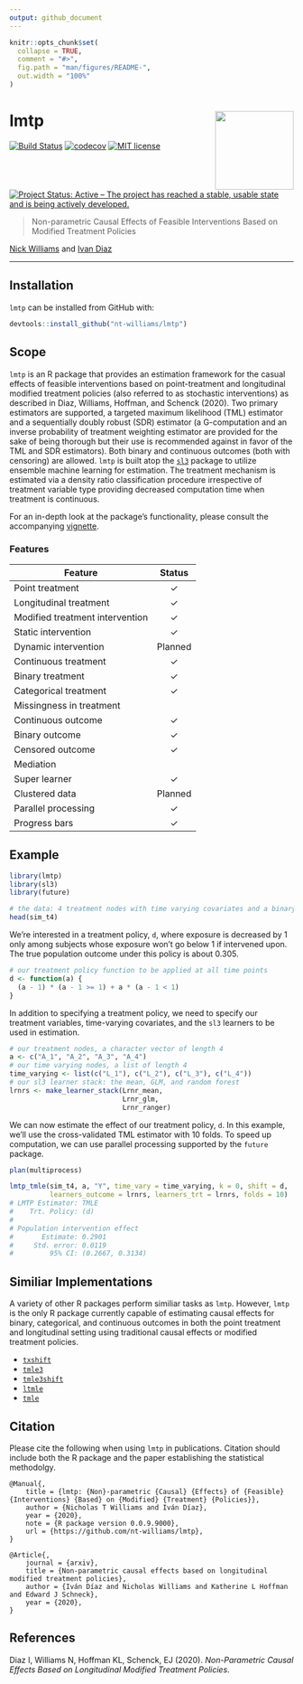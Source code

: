 ```yaml
---
output: github_document
---
```


<!-- README.md is generated from README.Rmd. Please edit that file -->

```r
knitr::opts_chunk$set(
  collapse = TRUE,
  comment = "#>",
  fig.path = "man/figures/README-",
  out.width = "100%"
)
```

# lmtp <img src='man/figures/lmtp.png' align="right" height="139" /></a>

<!-- badges: start -->
[![Build Status](https://travis-ci.com/nt-williams/lmtp.svg?token=DA4a53nWMx6q9LisKdRD&branch=master)](https://travis-ci.com/nt-williams/lmtp)
[![codecov](https://codecov.io/gh/nt-williams/lmtp/branch/master/graph/badge.svg?token=TFQNTischL)](https://codecov.io/gh/nt-williams/lmtp)
[![MIT license](http://img.shields.io/badge/license-MIT-brightgreen.svg)](http://opensource.org/licenses/MIT)
[![Project Status: Active – The project has reached a stable, usable state and is being actively developed.](https://www.repostatus.org/badges/latest/active.svg)](https://www.repostatus.org/#active)
<!-- badges: end -->

> Non-parametric Causal Effects of Feasible Interventions Based on Modified Treatment Policies

[Nick Williams](https://nicholastwilliams.com) and [Ivan Diaz](https://idiaz.xyz)

---

## Installation

`lmtp` can be installed from GitHub with: 

```r
devtools::install_github("nt-williams/lmtp")
```

## Scope

`lmtp` is an R package that provides an estimation framework for the casual effects of feasible interventions based on point-treatment and longitudinal modified treatment policies (also referred to as stochastic interventions) as described in Diaz, Williams, Hoffman, and Schenck (2020). Two primary estimators are supported, a targeted maximum likelihood (TML) estimator and a sequentially doubly robust (SDR) estimator (a G-computation and an inverse probability of treatment weighting estimator are provided for the sake of being thorough but their use is recommended against in favor of the TML and SDR estimators). Both binary and continuous outcomes (both with censoring) are allowed. `lmtp` is built atop the [`sl3`](https://github.com/tlverse/sl3) package to utilize ensemble machine learning for estimation. The treatment mechanism is estimated via a density ratio classification procedure irrespective of treatment variable type providing decreased computation time when treatment is continuous.

For an in-depth look at the package's functionality, please consult the accompanying [vignette](https://htmlpreview.github.io/?https://github.com/nt-williams/lmtp/blob/master/vignettes/intro-lmtp.html).

### Features

| Feature                         |    Status   |
|---------------------------------|:-----------:|
| Point treatment                 |   &check;   |
| Longitudinal treatment          |   &check;   |
| Modified treatment intervention |   &check;   |
| Static intervention             |   &check;   |
| Dynamic intervention            |   Planned   |
| Continuous treatment            |   &check;   |
| Binary treatment                |   &check;   |
| Categorical treatment           |   &check;   |
| Missingness in treatment        |             |
| Continuous outcome              |   &check;   |
| Binary outcome                  |   &check;   |
| Censored outcome                |   &check;   |
| Mediation                       |             |
| Super learner                   |   &check;   |
| Clustered data                  |   Planned   |
| Parallel processing             |   &check;   |
| Progress bars                   |   &check;   |

## Example

```r
library(lmtp)
library(sl3)
library(future)

# the data: 4 treatment nodes with time varying covariates and a binary outcome
head(sim_t4)
```

We're interested in a treatment policy, `d`, where exposure is decreased by 1 only among subjects whose exposure won't go below 1 if intervened upon. The true population outcome under this policy is about 0.305.

```r
# our treatment policy function to be applied at all time points
d <- function(a) {
  (a - 1) * (a - 1 >= 1) + a * (a - 1 < 1)
}
```

In addition to specifying a treatment policy, we need to specify our treatment variables, time-varying covariates, and the `sl3` learners to be used in estimation.

```r
# our treatment nodes, a character vector of length 4
a <- c("A_1", "A_2", "A_3", "A_4")
# our time varying nodes, a list of length 4
time_varying <- list(c("L_1"), c("L_2"), c("L_3"), c("L_4"))
# our sl3 learner stack: the mean, GLM, and random forest
lrnrs <- make_learner_stack(Lrnr_mean, 
                            Lrnr_glm, 
                            Lrnr_ranger)
```

We can now estimate the effect of our treatment policy, `d`. In this example, we'll use the cross-validated TML estimator with 10 folds. To speed up computation, we can use parallel processing supported by the `future` package.

```r
plan(multiprocess)

lmtp_tmle(sim_t4, a, "Y", time_vary = time_varying, k = 0, shift = d, 
          learners_outcome = lrnrs, learners_trt = lrnrs, folds = 10)
# LMTP Estimator: TMLE
#    Trt. Policy: (d)
# 
# Population intervention effect
#       Estimate: 0.2901
#     Std. error: 0.0119
#         95% CI: (0.2667, 0.3134)
```

## Similiar Implementations

A variety of other R packages perform similiar tasks as `lmtp`. However, `lmtp` is the only R package currently capable of estimating causal effects for binary, categorical, and continuous outcomes in both the point treatment and longitudinal setting using traditional causal effects or modified treatment policies.

- [`txshift`](https://github.com/nhejazi/txshift)  
- [`tmle3`](https://github.com/tlverse/tmle3)  
- [`tmle3shift`](https://github.com/tlverse/tmle3shift)
- [`ltmle`](https://cran.r-project.org/web/packages/ltmle/index.html)  
- [`tmle`](https://cran.r-project.org/web/packages/tmle/index.html)  

## Citation

Please cite the following when using `lmtp` in publications. Citation should include both the R package and the paper establishing the statistical methodolgy.

```
@Manual{,
    title = {lmtp: {Non}-parametric {Causal} {Effects} of {Feasible} {Interventions} {Based} on {Modified} {Treatment} {Policies}},
    author = {Nicholas T Williams and Iván Díaz},
    year = {2020},
    note = {R package version 0.0.9.9000},
    url = {https://github.com/nt-williams/lmtp},
}

@Article{,
    journal = {arxiv},
    title = {Non-parametric causal effects based on longitudinal modified treatment policies},
    author = {Iván Díaz and Nicholas Williams and Katherine L Hoffman and Edward J Schneck},
    year = {2020},
}
```

## References

Diaz I, Williams N, Hoffman KL, Schenck, EJ (2020). *Non-Parametric Causal Effects Based on Longitudinal Modified Treatment Policies*.

